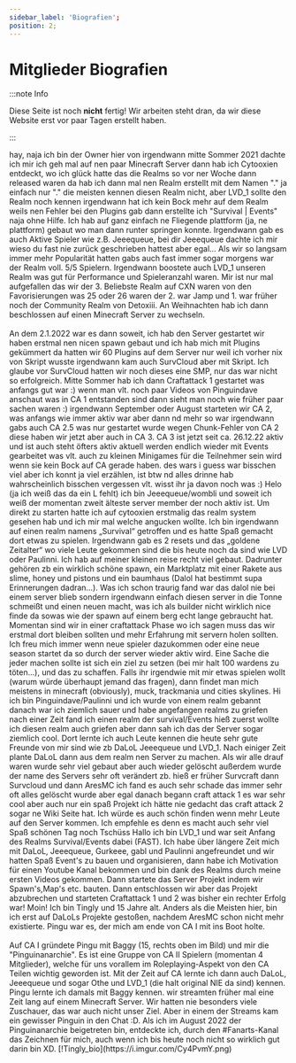 ```yaml
---
sidebar_label: 'Biografien';
position: 2;
---
```


# Mitglieder Biografien

:::note Info

Diese Seite ist noch **nicht** fertig! Wir arbeiten steht dran, da wir diese Website erst vor paar Tagen erstellt haben.

:::


<Tabs>
  <TabItem value="dalol" label="DaLoL (Inhaber)" default>
    hay, naja ich bin der Owner hier von irgendwann mitte Sommer 2021 dachte ich mir ich geh mal auf nen paar Minecraft Server dann hab ich Cytooxien entdeckt, wo ich glück hatte das die Realms so vor ner Woche dann released waren da hab ich dann mal nen Realm erstellt mit dem Namen "." ja einfach nur "." die meisten kennen diesen Realm nicht, aber LVD_1 sollte den Realm noch kennen irgendwann hat ich kein Bock mehr auf dem Realm weils nen Fehler bei den Plugins gab dann erstellte ich "Survival | Events" naja ohne Hilfe. Ich hab auf ganz einfach ne Fliegende plattform (ja, ne plattform) gebaut wo man dann runter springen konnte. Irgendwann gab es auch Aktive Spieler wie z.B. Jeeequeue, bei dir Jeeequeue dachte ich mir wieso du fast nie zurück geschrieben hattest aber egal... Als wir so langsam immer mehr Popularität hatten gabs auch fast immer sogar morgens war der Realm voll. 5/5 Spielern. Irgendwann boostete auch LVD_1 unseren Realm was gut für Performance und Spieleranzahl waren. Mir ist nur mal aufgefallen das wir der 3. Beliebste Realm auf CXN waren von den Favorisierungen was 25 oder 26 waren der 2. war Jamp und 1. war früher noch der Community Realm von Detoxiii. An Weihnachten hab ich dann beschlossen auf einen Minecraft Server zu wechseln.<br>
    </br>An dem 2.1.2022 war es dann soweit, ich hab den Server gestartet wir haben erstmal nen nicen spawn gebaut und ich hab mich mit Plugins gekümmert da hatten wir 60 Plugins auf dem Server nur weil ich vorher nix von Skript wusste irgendwann kam auch SurvCloud aber mit Skript. Ich glaube vor SurvCloud hatten wir noch dieses eine SMP, nur das war nicht so erfolgreich. Mitte Sommer hab ich dann Craftattack 1 gestartet was anfangs gut war :) wenn man vlt. noch paar Videos von Pinguindave anschaut was in CA 1 entstanden sind dann sieht man noch wie früher paar sachen waren :) irgendwann September oder August starteten wir CA 2, was anfangs wie immer aktiv war aber dann nd mehr so war irgendwann gabs auch CA 2.5 was nur gestartet wurde wegen Chunk-Fehler von CA 2 diese haben wir jetzt aber auch in CA 3. CA 3 ist jetzt seit ca. 26.12.22 aktiv und ist auch steht öfters aktiv aktuell werden endlich wieder mit Events gearbeitet was vlt. auch zu kleinen Minigames für die Teilnehmer sein wird wenn sie kein Bock auf CA gerade haben.
    des wars i guess war bisschen viel aber ich konnt ja viel erzählen, ist btw nd alles drinne hab wahrscheinlich bisschen vergessen vlt. wisst ihr ja davon noch was :)
  </TabItem>
  <TabItem value="wobli" label="Jeeequeue (Admin & Builder)">
    Helo (ja ich weiß das da ein L fehlt) ich bin Jeeequeue/wombli und soweit ich weiß der momentan zweit älteste server member der noch aktiv ist. Um direkt zu starten hatte ich auf cytooxien erstmalig das realm system gesehen hab und ich mir mal welche angucken wollte. Ich bin irgendwann auf einen realm namens „Survival“ getroffen und es hatte Spaß gemacht dort etwas zu spielen. Irgendwann gab es 2 resets und das „goldene Zeitalter“ wo viele Leute gekommen sind die bis heute noch da sind wie LVD oder Paulinni. Ich hab auf meiner kleinen reise recht viel gebaut. Dadrunter gehören zb ein wirklich schöne spawn, ein Marktplatz mit einer Rakete aus slime, honey und pistons und ein baumhaus (Dalol hat bestimmt supa Erinnerungen dadran…). Was ich schon traurig fand war das dalol nie bei einem server blieb sondern irgendwann einfach diesen server in die Tonne schmeißt und einen neuen macht, was ich als builder nicht wirklich nice finde da sowas wie der spawn auf einem berg echt lange gebraucht hat. Momentan sind wir in einer craftattack Phase wo ich sagen muss das wir erstmal dort bleiben sollten und mehr Erfahrung mit servern holen sollten. Ich freu mich immer wenn neue spieler dazukommen oder eine neue season startet da so durch der server wieder aktiv wird. Eine Sache die jeder machen sollte ist sich ein ziel zu setzen (bei mir halt 100 wardens zu töten…), und das zu schaffen. Falls ihr irgendwie mit mir etwas spielen wollt (warum würde überhaupt jemand das fragen), dann findet man mich meistens in minecraft (obviously), muck, trackmania und cities skylines.
  </TabItem>
  <TabItem value="pingu" label="Pinguindave (Admin & YT)">
    Hi ich bin Pinguindave/Paulinni und ich wurde von einem realm gebannt danach war ich ziemlich sauer und habe angefangen realms zu griefen nach einer Zeit fand ich einen realm der survival/Events hieß zuerst wollte ich diesen realm auch griefen aber dann sah ich das der Server sogar ziemlich cool. Dort lernte ich auch Leute kennen die heute sehr gute Freunde von mir sind wie zb DaLoL Jeeequeue und LVD_1. Nach einiger Zeit plante DaLoL dann aus dem realm nen Server zu machen. Als wir alle drauf waren wurde sehr viel gebaut aber auch wieder gelöscht außerdem wurde der name des Servers sehr oft verändert zb. hieß er früher Survcraft dann Survcloud und dann AresMC ich fand es auch sehr schade das immer sehr oft alles gelöscht wurde aber egal danach begann craft attack 1 es war sehr cool aber auch nur ein spaß Projekt ich hätte nie gedacht das craft attack 2 sogar ne Wiki Seite hat. Ich würde es auch schön finden wenn mehr Leute auf den Server kommen. Ich empfehle es denn es macht auch sehr viel Spaß schönen Tag noch Tschüss
  </TabItem>
  <TabItem value="lvd" label="LVD_1 (YT)">
    Hallo ich bin LVD_1 und war seit Anfang des Realms Survival/Events dabei (FAST). Ich habe über längere Zeit mich mit DaLoL, Jeeequeue, Gurkeee, gabl und Paulinni angefreundet und wir hatten Spaß Event's zu bauen und organisieren, dann habe ich Motivation für einen Youtube Kanal bekommen und bin dank des Realms durch meine ersten Videos gekommen. Dann startete das Server Projekt indem wir Spawn's,Map's etc. bauten. Dann entschlossen wir aber das Projekt abzubrechen und starteten Craftattack 1 und 2 was bisher ein rechter Erfolg war!
  </TabItem>
  <TabItem value="Tingly" label="Tingly (Admin)">
    Moin! Ich bin Tingly und 15 Jahre alt. Anders als die Meisten hier, bin ich erst auf DaLoLs Projekte gestoßen, nachdem AresMC schon nicht mehr existierte. Pingu war es, der mich am ende von CA I mit ins Boot holte.<br>
    </br>Auf CA I gründete Pingu mit Baggy (15, rechts oben im Bild) und mir die "Pinguinanarchie". Es ist eine Gruppe von CA II Spielern (momentan 4 Mitglieder), welche für uns vorallem im Roleplaying-Aspekt von den CA Teilen wichtig geworden ist.
    Mit der Zeit auf CA lernte ich dann auch DaLoL, Jeeequeue und sogar Othe und LVD_1 (die halt original NIE da sind) kennen. Pingu lernte ich damals mit Baggy kennen. wir streamten früher mal eine Zeit lang auf einem Minecraft Server. Wir hatten nie besonders viele Zuschauer, das war auch nicht unser Ziel. Aber in einem der Streams kam ein gewisser Pinguin in den Chat :D. Als ich im August 2022 der Pinguinanarchie beigetreten bin, entdeckte ich, durch den #Fanarts-Kanal das Zeichnen für mich, auch wenn ich bis heute noch nicht so wirklich gut darin bin XD. [!Tingly_bio](https://i.imgur.com/Cy4PvmY.png)
  </TabItem>
</Tabs>

